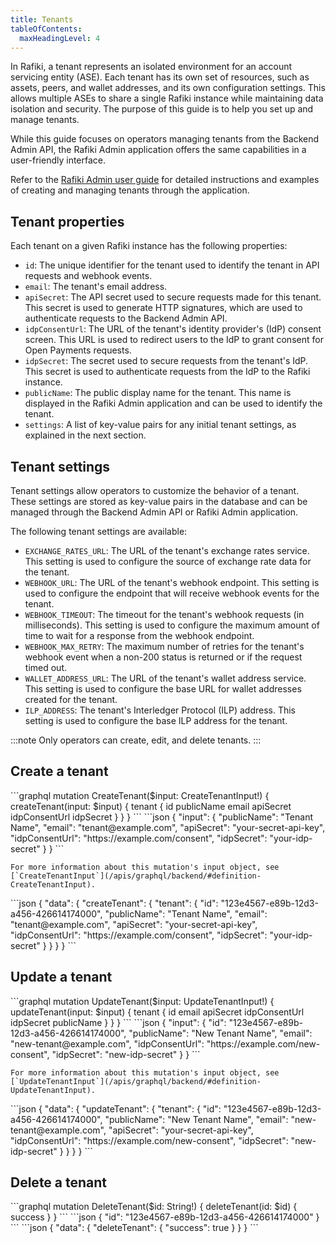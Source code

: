 ```yaml
---
title: Tenants
tableOfContents:
  maxHeadingLevel: 4
---
```



In Rafiki, a tenant represents an isolated environment for an account servicing entity (ASE). Each tenant has its own set of resources, such as assets, peers, and wallet addresses, and its own configuration settings. This allows multiple ASEs to share a single Rafiki instance while maintaining data isolation and security. The purpose of this guide is to help you set up and manage tenants.

While this guide focuses on operators managing tenants from the Backend Admin API, the Rafiki Admin application offers the same capabilities in a user-friendly interface.

Refer to the [Rafiki Admin user guide](/admin/admin-user-guide/#tenants) for detailed instructions and examples of creating and managing tenants through the application.

## Tenant properties

Each tenant on a given Rafiki instance has the following properties:

- `id`: The unique identifier for the tenant used to identify the tenant in API requests and webhook events.
- `email`: The tenant's email address.
- `apiSecret`: The API secret used to secure requests made for this tenant. This secret is used to generate HTTP signatures, which are used to authenticate requests to the Backend Admin API.
- `idpConsentUrl`: The URL of the tenant's identity provider's (IdP) consent screen. This URL is used to redirect users to the IdP to grant consent for Open Payments requests.
- `idpSecret`: The secret used to secure requests from the tenant's IdP. This secret is used to authenticate requests from the IdP to the Rafiki instance.
- `publicName`: The public display name for the tenant. This name is displayed in the Rafiki Admin application and can be used to identify the tenant.
- `settings`: A list of key-value pairs for any initial tenant settings, as explained in the next section.

## Tenant settings

Tenant settings allow operators to customize the behavior of a tenant. These settings are stored as key-value pairs in the database and can be managed through the Backend Admin API or Rafiki Admin application.

The following tenant settings are available:

- `EXCHANGE_RATES_URL`: The URL of the tenant's exchange rates service. This setting is used to configure the source of exchange rate data for the tenant.
- `WEBHOOK_URL`: The URL of the tenant's webhook endpoint. This setting is used to configure the endpoint that will receive webhook events for the tenant.
- `WEBHOOK_TIMEOUT`: The timeout for the tenant's webhook requests (in milliseconds). This setting is used to configure the maximum amount of time to wait for a response from the webhook endpoint.
- `WEBHOOK_MAX_RETRY`: The maximum number of retries for the tenant's webhook event when a non-200 status is returned or if the request timed out.
- `WALLET_ADDRESS_URL`: The URL of the tenant's wallet address service. This setting is used to configure the base URL for wallet addresses created for the tenant.
- `ILP_ADDRESS`: The tenant's Interledger Protocol (ILP) address. This setting is used to configure the base ILP address for the tenant.

:::note
Only operators can create, edit, and delete tenants.
:::

## Create a tenant

<Tabs>
  <TabItem label="Operation">
    ```graphql
    mutation CreateTenant($input: CreateTenantInput!) {
      createTenant(input: $input) {
        tenant {
          id
          publicName
          email
          apiSecret
          idpConsentUrl
          idpSecret
        }
      }
    }
    ```
  </TabItem>
  <TabItem label="Variables">
    ```json
    {
      "input": {
        "publicName": "Tenant Name",
        "email": "tenant@example.com",
        "apiSecret": "your-secret-api-key",
        "idpConsentUrl": "https://example.com/consent",
        "idpSecret": "your-idp-secret"
      }
    }
    ```

    For more information about this mutation's input object, see [`CreateTenantInput`](/apis/graphql/backend/#definition-CreateTenantInput).

  </TabItem>
  <TabItem label="Response">
    ```json
    {
      "data": {
        "createTenant": {
          "tenant": {
            "id": "123e4567-e89b-12d3-a456-426614174000",
            "publicName": "Tenant Name",
            "email": "tenant@example.com",
            "apiSecret": "your-secret-api-key",
            "idpConsentUrl": "https://example.com/consent",
            "idpSecret": "your-idp-secret"
          }
        }
      }
    }
    ```
  </TabItem>
</Tabs>

## Update a tenant

<Tabs>
  <TabItem label="Operation">
    ```graphql
    mutation UpdateTenant($input: UpdateTenantInput!) {
      updateTenant(input: $input) {
        tenant {
          id
          email
          apiSecret
          idpConsentUrl
          idpSecret
          publicName
        }
      }
    }
    ```
  </TabItem>
  <TabItem label="Variables">
    ```json
    {
      "input": {
        "id": "123e4567-e89b-12d3-a456-426614174000",
        "publicName": "New Tenant Name",
        "email": "new-tenant@example.com",
        "idpConsentUrl": "https://example.com/new-consent",
        "idpSecret": "new-idp-secret"
      }
    }
    ```

    For more information about this mutation's input object, see [`UpdateTenantInput`](/apis/graphql/backend/#definition-UpdateTenantInput).

  </TabItem>
  <TabItem label="Response">
    ```json
    {
      "data": {
        "updateTenant": {
          "tenant": {
            "id": "123e4567-e89b-12d3-a456-426614174000",
            "publicName": "New Tenant Name",
            "email": "new-tenant@example.com",
            "apiSecret": "your-secret-api-key",
            "idpConsentUrl": "https://example.com/new-consent",
            "idpSecret": "new-idp-secret"
          }
        }
      }
    }
    ```
  </TabItem>
</Tabs>

## Delete a tenant

<Tabs>
  <TabItem label="Operation">
    ```graphql
    mutation DeleteTenant($id: String!) {
      deleteTenant(id: $id) {
        success
      }
    }
    ```
  </TabItem>
  <TabItem label="Variables">
    ```json
    {
      "id": "123e4567-e89b-12d3-a456-426614174000"
    }
    ```
    
  </TabItem>
  <TabItem label="Response">
    ```json
    {
      "data": {
        "deleteTenant": {
          "success": true
        }
      }
    }
    ```
  </TabItem>
</Tabs>
